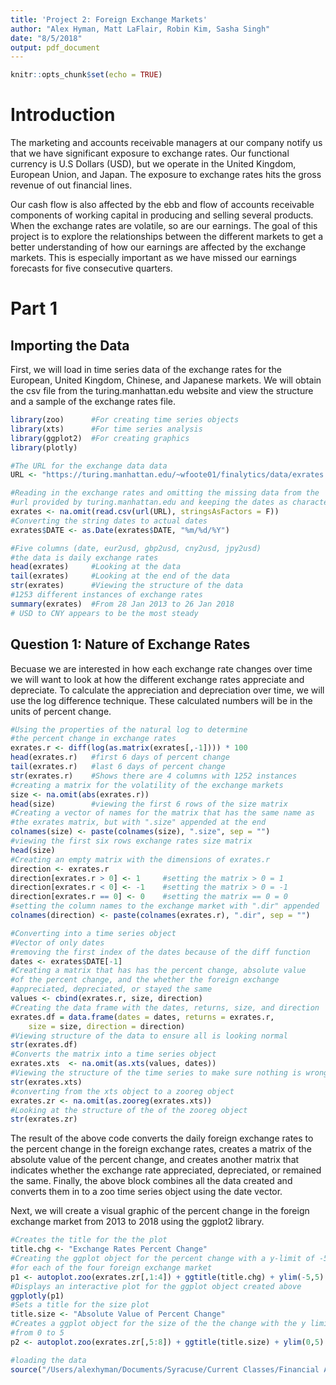 ```yaml
---
title: 'Project 2: Foreign Exchange Markets'
author: "Alex Hyman, Matt LaFlair, Robin Kim, Sasha Singh"
date: "8/5/2018"
output: pdf_document
---
```


```r
knitr::opts_chunk$set(echo = TRUE)
```

# Introduction

The marketing and accounts receivable managers at our company notify us that we have significant exposure to exchange rates. Our functional currency is U.S Dollars (USD), but we operate in the United Kingdom, European Union, and Japan. The exposure to exchange rates hits the gross revenue of out financial lines.

Our cash flow is also affected by the ebb and flow of accounts receivable components of working capital in producing and selling several products. When the exchange rates are volatile, so are our earnings. The goal of this project is to explore the relationships between the different markets to get a better understanding of how our earnings are affected by the exchange markets. This is especially important as we have missed our earnings forecasts for five consecutive quarters.

# Part 1
## Importing the Data

First, we will load in time series data of the exchange rates for the European, United Kingdom, Chinese, and Japanese markets. We will obtain the csv file from the turing.manhattan.edu website and view the structure and a sample of the exchange rates file.

```r
library(zoo)      #For creating time series objects
library(xts)      #For time series analysis
library(ggplot2)  #For creating graphics
library(plotly)

#The URL for the exchange data data
URL <- "https://turing.manhattan.edu/~wfoote01/finalytics/data/exrates.csv"

#Reading in the exchange rates and omitting the missing data from the 
#url provided by turing.manhattan.edu and keeping the dates as characters
exrates <- na.omit(read.csv(url(URL), stringsAsFactors = F))
#Converting the string dates to actual dates
exrates$DATE <- as.Date(exrates$DATE, "%m/%d/%Y")

#Five columns (date, eur2usd, gbp2usd, cny2usd, jpy2usd)
#the data is daily exchange rates
head(exrates)     #Looking at the data
tail(exrates)     #Looking at the end of the data
str(exrates)      #Viewing the structure of the data
#1253 different instances of exchange rates
summary(exrates)  #From 28 Jan 2013 to 26 Jan 2018
# USD to CNY appears to be the most steady
```

## Question 1: Nature of Exchange Rates
Becuase we are interested in how each exchange rate changes over time we will want to look at how the different exchange rates appreciate and depreciate. To calculate the appreciation and depreciation over time, we will use the log difference technique. These calculated numbers will be in the units of percent change.

```r
#Using the properties of the natural log to determine
#the percent change in exchange rates
exrates.r <- diff(log(as.matrix(exrates[,-1]))) * 100
head(exrates.r)   #first 6 days of percent change
tail(exrates.r)   #last 6 days of percent change
str(exrates.r)    #Shows there are 4 columns with 1252 instances
#creating a matrix for the volatility of the exchange markets
size <- na.omit(abs(exrates.r))
head(size)        #viewing the first 6 rows of the size matrix
#Creating a vector of names for the matrix that has the same name as
#the exrates matrix, but with ".size" appended at the end
colnames(size) <- paste(colnames(size), ".size", sep = "")
#viewing the first six rows exchange rates size matrix
head(size)
#Creating an empty matrix with the dimensions of exrates.r
direction <- exrates.r
direction[exrates.r > 0] <- 1     #setting the matrix > 0 = 1
direction[exrates.r < 0] <- -1    #setting the matrix > 0 = -1
direction[exrates.r == 0] <- 0    #setting the matrix == 0 = 0
#setting the column names to the exchange market with ".dir" appended
colnames(direction) <- paste(colnames(exrates.r), ".dir", sep = "")

#Converting into a time series object
#Vector of only dates
#removing the first index of the dates because of the diff function
dates <- exrates$DATE[-1]
#Creating a matrix that has has the percent change, absolute value
#of the percent change, and the whether the foreign exchange 
#appreciated, depreciated, or stayed the same
values <- cbind(exrates.r, size, direction)
#Creating the data frame with the dates, returns, size, and direction
exrates.df = data.frame(dates = dates, returns = exrates.r,
    size = size, direction = direction)
#Viewing structure of the data to ensure all is looking normal
str(exrates.df)
#Converts the matrix into a time series object
exrates.xts  <- na.omit(as.xts(values, dates))
#Viewing the structure of the time series to make sure nothing is wrong
str(exrates.xts)
#converting from the xts object to a zooreg object
exrates.zr <- na.omit(as.zooreg(exrates.xts))
#Looking at the structure of the of the zooreg object
str(exrates.zr)
```

The result of the above code converts the daily foreign exchange rates to the percent change in the foreign exchange rates, creates a matrix of the absolute value of the percent change, and creates another matrix that indicates whether the exchange rate appreciated, depreciated, or remained the same. Finally, the above block combines all the data created and converts them in to a zoo time series object using the date vector.

Next, we will create a visual graphic of the percent change in the foreign exchange market from 2013 to 2018 using the ggplot2 library.

```r
#Creates the title for the the plot
title.chg <- "Exchange Rates Percent Change"
#Creating the ggplot object for the percent change with a y-limit of -5% to 5%
#for each of the four foreign exchange market
p1 <- autoplot.zoo(exrates.zr[,1:4]) + ggtitle(title.chg) + ylim(-5,5)
#Displays an interactive plot for the ggplot object created above
ggplotly(p1)
#Sets a title for the size plot
title.size <- "Absolute Value of Percent Change"
#Creates a ggplot object for the size of the the change with the y limit 
#from 0 to 5
p2 <- autoplot.zoo(exrates.zr[,5:8]) + ggtitle(title.size) + ylim(0,5)
```





```r
#loading the data 
source("/Users/alexhyman/Documents/Syracuse/Current Classes/Financial Analytics/Project 1/data_moments.R")
```























